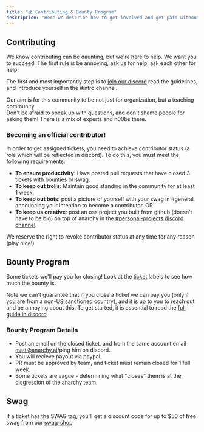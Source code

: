 ```yaml
---
title: "💰 Contributing & Bounty Program"
description: "Here we describe how to get involved and get paid without having to interview"
---
```


## Contributing

We know contributing can be daunting, but we're here to help.  We want you to succeed. The first rule is be annoying, ask us for help, ask each other for help.

The first and most importantly step is to [join our discord](https://discord.com/channels/1075227138766147656/1147542772824408074) read the guidelines, and introduce yourself in the #intro channel.

Our aim is for this community to be not just for organization, but a teaching community.  
Don't be afraid to speak up with questions, and don't shame people for asking them!
There is a mix of experts and n00bs there.

### Becoming an official contributor!

In order to get assigned tickets, you need to achieve contributor status (a role which will be reflected in discord).  To do this, you must meet the following requirements:

* **To ensure productivity**: Have posted pull requests that have closed 3 tickets with bounties or swag.
* **To keep out trolls**: Maintain good standing in the community for at least 1 week.
* **To keep out bots**: post a picture of yourself with your swag in #general, announcing your intention to become a contributor.
OR 
* **To keep us creative**: post an oss project you built from github (doesn't have to be big) on top of anarchy in the [#personal-projects discord channel](https://discord.com/channels/1075227138766147656/1147579751511359541).

We reserve the right to revoke contributor status at any time for any reason (play nice!)

## Bounty Program

Some tickets we'll pay you for closing! Look at the [ticket](https://github.com/anarchy-ai/LLM-VM/issues) labels to see how much the bounty is. 

Note we can't guarantee that if you close a ticket we can pay you (only if you are from a non-US sanctioned country), 
and it is up to you to reach out and be annoying about this.  To get started, it is essential to read the [full guide in discord](https://discord.com/channels/1075227138766147656/1147542772824408074)

### Bounty Program Details

* Post an email on the closed ticket, and from the same account email matt@anarchy.ai/ping him on discord.
* You will recieve payout via paypal.
* PR must be approved by team, and ticket must remain closed for 1 full week.
* Some tickets are vague - determining what "closes" them is at the disgression of the anarchy team.

## Swag

If a ticket has the SWAG tag, you'll get a discount code for up to $50 of free swag from our [swag-shop](https://swag.anarchy.ai/)
